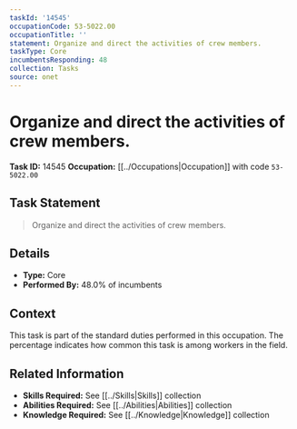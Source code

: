 ```yaml
---
taskId: '14545'
occupationCode: 53-5022.00
occupationTitle: ''
statement: Organize and direct the activities of crew members.
taskType: Core
incumbentsResponding: 48
collection: Tasks
source: onet
---
```

# Organize and direct the activities of crew members.

**Task ID:** 14545
**Occupation:** [[../Occupations|Occupation]] with code `53-5022.00`

## Task Statement

> Organize and direct the activities of crew members.

## Details

- **Type:** Core
- **Performed By:** 48.0% of incumbents

## Context

This task is part of the standard duties performed in this occupation. The percentage indicates how common this task is among workers in the field.

## Related Information

- **Skills Required:** See [[../Skills|Skills]] collection
- **Abilities Required:** See [[../Abilities|Abilities]] collection
- **Knowledge Required:** See [[../Knowledge|Knowledge]] collection

